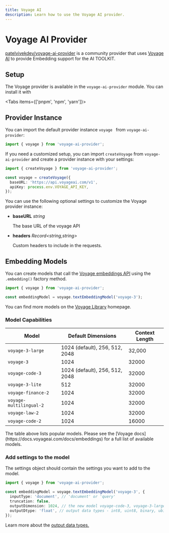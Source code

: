 ```yaml
---
title: Voyage AI
description: Learn how to use the Voyage AI provider.
---
```


# Voyage AI Provider

[patelvivekdev/voyage-ai-provider](https://github.com/patelvivekdev/voyageai-ai-provider) is a community provider that uses [Voyage AI](https://www.voyageai.com) to provide Embedding support for the AI TOOLKIT.

## Setup

The Voyage provider is available in the `voyage-ai-provider` module. You can install it with

<Tabs items={['pnpm', 'npm', 'yarn']}>
  <Tab>
    <Snippet text="pnpm add voyage-ai-provider" dark />
  </Tab>
  <Tab>
    <Snippet text="npm install voyage-ai-provider" dark />
  </Tab>
  <Tab>
    <Snippet text="yarn add voyage-ai-provider" dark />
  </Tab>
</Tabs>

## Provider Instance

You can import the default provider instance `voyage ` from `voyage-ai-provider`:

```ts
import { voyage } from 'voyage-ai-provider';
```

If you need a customized setup, you can import `createVoyage` from `voyage-ai-provider` and create a provider instance with your settings:

```ts
import { createVoyage } from 'voyage-ai-provider';

const voyage = createVoyage({
  baseURL: 'https://api.voyageai.com/v1',
  apiKey: process.env.VOYAGE_API_KEY,
});
```

You can use the following optional settings to customize the Voyage provider instance:

- **baseURL** _string_

  The base URL of the voyage API

- **headers** _Record&lt;string,string&gt;_

  Custom headers to include in the requests.

## Embedding Models

You can create models that call the [Voyage embeddings API](https://docs.voyageai.com/reference/embeddings-api)
using the `.embedding()` factory method.

```ts
import { voyage } from 'voyage-ai-provider';

const embeddingModel = voyage.textEmbeddingModel('voyage-3');
```

You can find more models on the [Voyage Library](https://docs.voyageai.com/docs/embeddings) homepage.

### Model Capabilities

| Model                   | Default Dimensions             | Context Length |
| ----------------------- | ------------------------------ | -------------- |
| `voyage-3-large`        | 1024 (default), 256, 512, 2048 | 32,000         |
| `voyage-3`              | 1024                           | 32000          |
| `voyage-code-3`         | 1024 (default), 256, 512, 2048 | 32000          |
| `voyage-3-lite`         | 512                            | 32000          |
| `voyage-finance-2`      | 1024                           | 32000          |
| `voyage-multilingual-2` | 1024                           | 32000          |
| `voyage-law-2`          | 1024                           | 32000          |
| `voyage-code-2`         | 1024                           | 16000          |

<Note>
  The table above lists popular models. Please see the [Voyage
  docs](https://docs.voyageai.com/docs/embeddings) for a full list of available
  models.
</Note>

### Add settings to the model

The settings object should contain the settings you want to add to the model.

```ts
import { voyage } from 'voyage-ai-provider';

const embeddingModel = voyage.textEmbeddingModel('voyage-3', {
  inputType: 'document', // 'document' or 'query'
  truncation: false,
  outputDimension: 1024, // the new model voyage-code-3, voyage-3-large has 4 different output dimensions: 256, 512, 1024 (default), 2048
  outputDtype: 'float', // output data types - int8, uint8, binary, ubinary are supported by the new model voyage-code-3, voyage-3-large
});
```

Learn more about the [output data types.](https://docs.voyageai.com/docs/faq#what-is-quantization-and-output-data-types)
